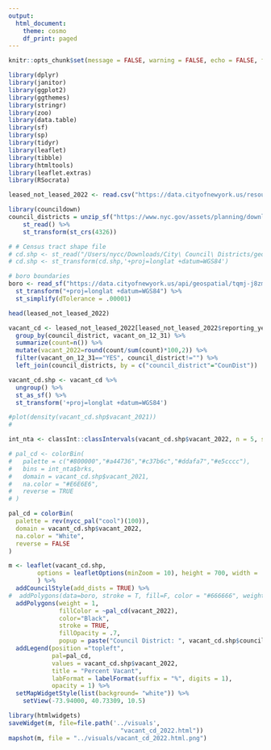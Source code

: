 ```yaml
---
output:
  html_document:
    theme: cosmo
    df_print: paged
---
```



```r
knitr::opts_chunk$set(message = FALSE, warning = FALSE, echo = FALSE, fig.align="left", fig.width=14, fig.height=8)
```


```r
library(dplyr)
library(janitor)
library(ggplot2)
library(ggthemes)
library(stringr)
library(zoo)
library(data.table)
library(sf)
library(sp)
library(tidyr)
library(leaflet)
library(tibble)
library(htmltools)
library(leaflet.extras)
library(RSocrata)

leased_not_leased_2022 <- read.csv("https://data.cityofnewyork.us/resource/92iy-9c3n.csv?$limit=999999999") %>% clean_names()
```

```r
library(councildown)
council_districts = unzip_sf("https://www.nyc.gov/assets/planning/download/zip/data-maps/open-data/nycc_21d.zip") %>% 
	st_read() %>% 
	st_transform(st_crs(4326))
```


```r
# # Census tract shape file
# cd.shp <- st_read("/Users/nycc/Downloads/City\ Council\ Districts/geo_export_5ab108fe-1723-40b1-ba2a-255cb4deb4a3.shp")
# cd.shp <- st_transform(cd.shp,'+proj=longlat +datum=WGS84')
```

```r
# boro boundaries
boro <- read_sf("https://data.cityofnewyork.us/api/geospatial/tqmj-j8zm?method=export&format=GeoJSON") %>% 
  st_transform("+proj=longlat +datum=WGS84") %>% 
  st_simplify(dTolerance = .00001)
```


```r
head(leased_not_leased_2022)
```


```r
vacant_cd <- leased_not_leased_2022[leased_not_leased_2022$reporting_year == '2021 and 2022',] %>% 
  group_by(council_district, vacant_on_12_31) %>% 
  summarize(count=n()) %>%
  mutate(vacant_2022=round(count/sum(count)*100,2)) %>%
  filter(vacant_on_12_31=="YES", council_district!="") %>% 
  left_join(council_districts, by = c("council_district"="CounDist"))
```

```r
vacant_cd.shp <- vacant_cd %>% 
  ungroup() %>% 
  st_as_sf() %>% 
  st_transform('+proj=longlat +datum=WGS84')
```


```r
#plot(density(vacant_cd.shp$vacant_2021))
#

int_nta <- classInt::classIntervals(vacant_cd.shp$vacant_2022, n = 5, style = 'sd')

# pal_cd <- colorBin(
#   palette = c("#800000","#a44736","#c37b6c","#ddafa7","#e5cccc"),
#   bins = int_nta$brks,
#   domain = vacant_cd.shp$vacant_2021, 
#   na.color = "#E6E6E6",
#   reverse = TRUE
# )

pal_cd = colorBin(
  palette = rev(nycc_pal("cool")(100)),
  domain = vacant_cd.shp$vacant_2022, 
  na.color = "White", 
  reverse = FALSE
)

m <- leaflet(vacant_cd.shp, 
        options = leafletOptions(minZoom = 10), height = 700, width =  700
        ) %>%
  addCouncilStyle(add_dists = TRUE) %>%
#  addPolygons(data=boro, stroke = T, fill=F, color = "#666666", weight = 1) %>%
  addPolygons(weight = 1,
              fillColor = ~pal_cd(vacant_2022),
              color="Black",
              stroke = TRUE,
              fillOpacity = .7,
              popup = paste("Council District: ", vacant_cd.shp$council_district, "</br>","Number Vacant: ", vacant_cd.shp$count, "</br>", "Percent Vacant: ", paste(vacant_cd.shp$vacant_2022,"%", sep=""))) %>% 
  addLegend(position ="topleft", 
            pal=pal_cd,
            values = vacant_cd.shp$vacant_2022,
            title = "Percent Vacant",
            labFormat = labelFormat(suffix = "%", digits = 1),
            opacity = 1) %>% 
  setMapWidgetStyle(list(background= "white")) %>%
    setView(-73.94000, 40.73309, 10.5) 

library(htmlwidgets)
saveWidget(m, file=file.path('../visuals', 
                               "vacant_cd_2022.html"))
mapshot(m, file = "../visuals/vacant_cd_2022.html.png")
```


